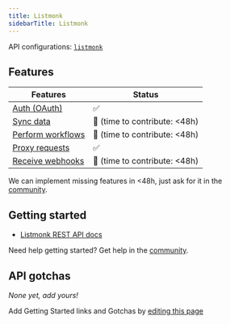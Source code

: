 ```yaml
---
title: Listmonk
sidebarTitle: Listmonk
---
```


API configurations: [`listmonk`](https://nango.dev/providers.yaml)

## Features

| Features                                                             | Status                           |
| -------------------------------------------------------------------- | -------------------------------- |
| [Auth (OAuth)](/integrate/guides/authorize-an-api)                   | ✅                               |
| [Sync data](/integrate/guides/sync-data-from-an-api)                 | 🚫 (time to contribute: &lt;48h) |
| [Perform workflows](/integrate/guides/perform-workflows-with-an-api) | 🚫 (time to contribute: &lt;48h) |
| [Proxy requests](/integrate/guides/proxy-requests-to-an-api)         | ✅                               |
| [Receive webhooks](/integrate/guides/receive-webhooks-from-an-api)   | 🚫 (time to contribute: &lt;48h) |

<Tip>We can implement missing features in &lt;48h, just ask for it in the [community](https://nango.dev/slack).</Tip>

## Getting started

-   [Listmonk REST API docs](https://listmonk.app/docs/apis/apis/)

<Tip>Need help getting started? Get help in the [community](https://nango.dev/slack).</Tip>

## API gotchas

_None yet, add yours!_

<Note>Add Getting Started links and Gotchas by [editing this page](https://github.com/nangohq/nango/tree/master/docs-v2/integrations/all/listmonk.mdx)</Note>

